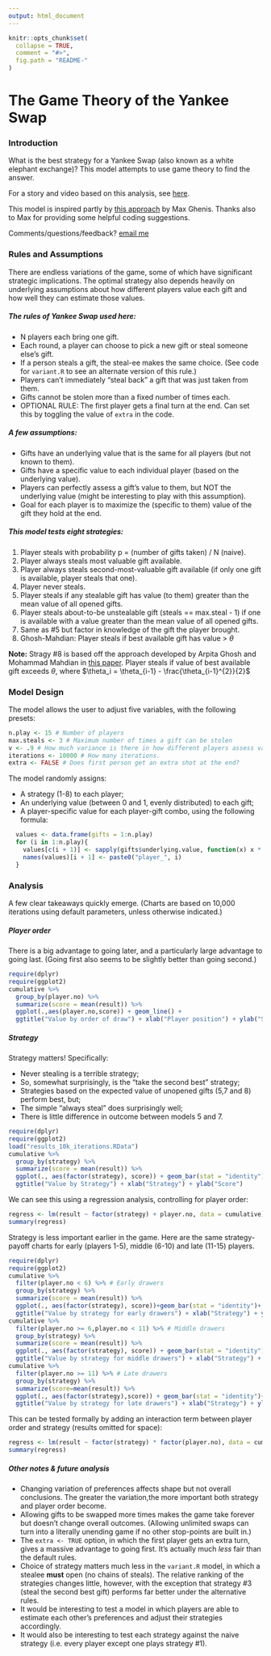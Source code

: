 ```yaml
---
output: html_document
---
```

<!-- README.md is generated from README.Rmd. Please edit that file -->

```r
knitr::opts_chunk$set(
  collapse = TRUE,
  comment = "#>",
  fig.path = "README-"
)
```

# The Game Theory of the Yankee Swap

### Introduction
What is the best strategy for a Yankee Swap (also known as a white elephant exchange)? This model attempts to use game theory to find the answer.

For a story and video based on this analysis, see [here](http://fivethirtyeight.com).

This model is inspired partly by [this approach](https://github.com/analyzestuff/posts/blob/master/white_elephant/white_elephant.R) by Max Ghenis. Thanks also to Max for providing some helpful coding suggestions.

Comments/questions/feedback? [email me](mailto:ben.casselman@fivethirtyeight.com)

### Rules and Assumptions
There are endless variations of the game, some of which have significant strategic implications. The optimal strategy also depends heavily on underlying assumptions about how different players value each gift and how well they can estimate those values.

##### The rules of Yankee Swap used here:
- N players each bring one gift.
- Each round, a player can choose to pick a new gift or steal someone else's gift.
- If a person steals a gift, the steal-ee makes the same choice. (See code for `variant.R` to see an alternate version of this rule.)
- Players can't immediately "steal back" a gift that was just taken from them.
- Gifts cannot be stolen more than a fixed number of times each.
- OPTIONAL RULE: The first player gets a final turn at the end. Can set this by toggling the value of `extra` in the code.

##### A few assumptions:
- Gifts have an underlying value that is the same for all players (but not known to them).
- Gifts have a specific value to each individual player (based on the underlying value).
- Players can perfectly assess a gift's value to them, but NOT the underlying value (might be interesting to play with this assumption).
- Goal for each player is to maximize the (specific to them) value of the gift they hold at the end.

##### This model tests eight strategies:
1. Player steals with probability p = (number of gifts taken) / N (naive).
2. Player always steals most valuable gift available.
3. Player always steals second-most-valuable gift available (if only one gift is available, player steals that one).
4. Player never steals.
5. Player steals if any stealable gift has value (to them) greater than the mean value of all opened gifts.
6. Player steals about-to-be unstealable gift (steals == max.steal - 1) if one is available with a value greater than the mean value of all opened gifts.
7. Same as #5 but factor in knowledge of the gift the player brought.
8. Ghosh-Mahdian: Player steals if best available gift has value > $\theta$

**Note:** Stragy #8 is based off the approach developed by Arpita Ghosh and Mohammad Mahdian in [this paper](http://www.arpitaghosh.com/papers/gift1.pdf). 
Player steals if value of best available gift exceeds $\theta$, where $\theta_i =  \theta_{i-1} - \frac{\theta_{i-1}^{2}}{2}$ 

### Model Design
The model allows the user to adjust five variables, with the following presets:

```r
n.play <- 15 # Number of players
max.steals <- 3 # Maximum number of times a gift can be stolen
v <- .9 # How much variance is there in how different players assess value of gifts?
iterations <- 10000 # How many iterations.
extra <- FALSE # Does first person get an extra shot at the end?
```

The model randomly assigns:

- A strategy (1-8) to each player;
- An underlying value (between 0 and 1, evenly distributed) to each gift;
- A player-specific value for each player-gift combo, using the following formula:
```r
  values <- data.frame(gifts = 1:n.play)
  for (i in 1:n.play){
    values[c(i + 1)] <- sapply(gifts$underlying.value, function(x) x * runif(1, min= 1 - v, max = 1 + v))
    names(values)[i + 1] <- paste0("player_", i)
  }
```


### Analysis
A few clear takeaways quickly emerge. (Charts are based on 10,000 iterations using default parameters, unless otherwise indicated.)

##### Player order
There is a big advantage to going later, and a particularly large advantage to going last. (Going first also seems to be slightly better than going second.)

```r
require(dplyr)
require(ggplot2)
cumulative %>%
  group_by(player.no) %>%
  summarize(score = mean(result)) %>%
  ggplot(.,aes(player.no,score)) + geom_line() +
  ggtitle("Value by order of draw") + xlab("Player position") + ylab("Score")
```

##### Strategy
Strategy matters! Specifically:

- Never stealing is a terrible strategy;
- So, somewhat surprisingly, is the "take the second best" strategy;
- Strategies based on the expected value of unopened gifts (5,7 and 8) perform best, but;
- The simple "always steal" does surprisingly well;
- There is little difference in outcome between models 5 and 7.

```r
require(dplyr)
require(ggplot2)
load("results_10k_iterations.RData")
cumulative %>%
  group_by(strategy) %>%
  summarize(score = mean(result)) %>%
  ggplot(., aes(factor(strategy), score)) + geom_bar(stat = "identity") +
  ggtitle("Value by Strategy") + xlab("Strategy") + ylab("Score")
```

We can see this using a regression analysis, controlling for player order:
```r
regress <- lm(result ~ factor(strategy) + player.no, data = cumulative)
summary(regress)
```

Strategy is less important earlier in the game. Here are the same strategy-payoff charts for early (players 1-5), middle (6-10) and late (11-15) players.

```r
require(dplyr)
require(ggplot2)
cumulative %>%
  filter(player.no < 6) %>% # Early drawers
  group_by(strategy) %>%
  summarize(score = mean(result)) %>%
  ggplot(., aes(factor(strategy), score))+geom_bar(stat = "identity")+
  ggtitle("Value by strategy for early drawers") + xlab("Strategy") + ylab("Score")
cumulative %>%
  filter(player.no >= 6,player.no < 11) %>% # Middle drawers
  group_by(strategy) %>%
  summarize(score = mean(result)) %>%
  ggplot(., aes(factor(strategy), score)) + geom_bar(stat = "identity")+
  ggtitle("Value by strategy for middle drawers") + xlab("Strategy") + ylab("Score")
cumulative %>%
  filter(player.no >= 11) %>% # Late drawers
  group_by(strategy) %>%
  summarize(score=mean(result)) %>%
  ggplot(., aes(factor(strategy),score)) + geom_bar(stat = "identity")+
  ggtitle("Value by strategy for late drawers") + xlab("Strategy") + ylab("Score")
```

This can be tested formally by adding an interaction term between player order and strategy (results omitted for space):
```r
regress <- lm(result ~ factor(strategy) * factor(player.no), data = cumulative)
summary(regress)
```


##### Other notes & future analysis
- Changing variation of preferences affects shape but not overall conclusions. The greater the variation,the more important both strategy and player order become.
- Allowing gifts to be swapped more times makes the game take forever but doesn't change overall outcomes. (Allowing unlimited swaps can turn into a literally unending game if no other stop-points are built in.)
- The `extra <- TRUE` option, in which the first player gets an extra turn, gives a massive advantage to going first. It's actually much *less* fair than the default rules.
- Choice of strategy matters much less in the `variant.R` model, in which a stealee **must** open (no chains of steals). The relative ranking of the strategies changes little, however, with the exception that strategy #3 (steal the second best gift) performs far better under the alternative rules.
- It would be interesting to test a model in which players are able to estimate each other's preferences and adjust their strategies accordingly.
- It would also be interesting to test each strategy against the naive strategy (i.e. every player except one plays strategy #1).
